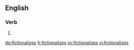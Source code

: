 ==English==

===Verb===
{{head|en|verb form}}

# {{en-third-person singular of|fictionalize}}

[[de:fictionalizes]]
[[fr:fictionalizes]]
[[sv:fictionalizes]]
[[vi:fictionalizes]]